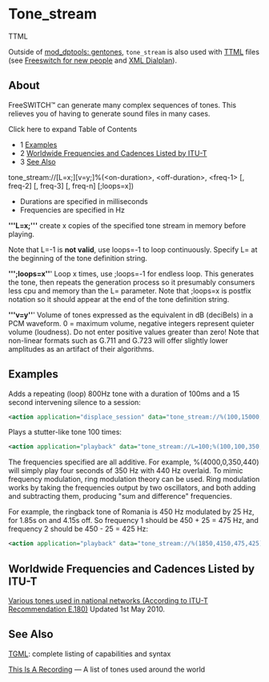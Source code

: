 
# Tone_stream 

 

TTML

Outside of [mod\_dptools: gentones](../../6586546.mdx#about), `tone_stream` is also used with [TTML](./TTML_27591313.mdx#usage) files (see [Freeswitch for new people](../../../../Miscellaneous/Freeswitch-for-new-people_13173027.mdx#about) and [XML Dialplan](../../../../Dialplan/XML-Dialplan/index.mdx#about)).

## About

FreeSWITCH™ can generate many complex sequences of tones. This relieves you of having to generate sound files in many cases.

Click here to expand Table of Contents

* 1 [Examples](#examples)
* 2 [Worldwide Frequencies and Cadences Listed by ITU-T](#worldwide-frequencies-and-cadences-listed-by-itu-t)
* 3 [See Also](#see-also)

tone_stream://[L=x;][v=y;]%(&lt;on-duration>, &lt;off-duration>, &lt;freq-1> [, freq-2] [, freq-3] [, freq-n] [;loops=x])

* Durations are specified in milliseconds
* Frequencies are specified in Hz

**'''L=x;'''** create x copies of the specified tone stream in memory before playing.

Note that L=-1 is **not valid**, use loops=-1 to loop continuously. Specify L= at the beginning of the tone definition string.

**''';loops=x''**' Loop x times, use ;loops=-1 for endless loop. This generates the tone, then repeats the generation process so it presumably consumers less cpu and memory than the L= parameter. Note that ;loops=x is postfix notation so it should appear at the end of the tone definition string.

**'''v=y''**' Volume of tones expressed as the equivalent in dB (deciBels) in a PCM waveform. 0 = maximum volume, negative integers represent quieter volume (loudness). Do not enter positive values greater than zero! Note that non-linear formats such as G.711 and G.723 will offer slightly lower amplitudes as an artifact of their algorithms.

## Examples

Adds a repeating (loop) 800Hz tone with a duration of 100ms and a 15 second intervening silence to a session:

```xml
<action application="displace_session" data="tone_stream://%(100,15000,800);loops=-1" />
```

Plays a stutter-like tone 100 times:

```xml
<action application="playback" data="tone_stream://L=100;%(100,100,350,440)" />
```

The frequencies specified are all additive. For example, %(4000,0,350,440) will simply play four seconds of 350 Hz with 440 Hz overlaid. To mimic frequency modulation, ring modulation theory can be used. Ring modulation works by taking the frequencies output by two oscillators, and both adding and subtracting them, producing "sum and difference" frequencies.

For example, the ringback tone of Romania is 450 Hz modulated by 25 Hz, for 1.85s on and 4.15s off. So frequency 1 should be 450 + 25 = 475 Hz, and frequency 2 should be 450 - 25 = 425 Hz:

```xml
<action application="playback" data="tone_stream://%(1850,4150,475,425);loops=-1" />
```

## Worldwide Frequencies and Cadences Listed by ITU-T

[Various tones used in national networks (According to ITU-T Recommendation E.180)](http://www.itu.int/dms%5Fpub/itu-t/opb/sp/T-SP-E.180-2010-PDF-E.pdf) Updated 1st May 2010.

## See Also

[TGML](../TGML_6586573.mdx#lua): complete listing of capabilities and syntax

[This Is A Recording](http://www.thisisarecording.com/i-international-phone-signaling-tones.html) — A list of tones used around the world

  

